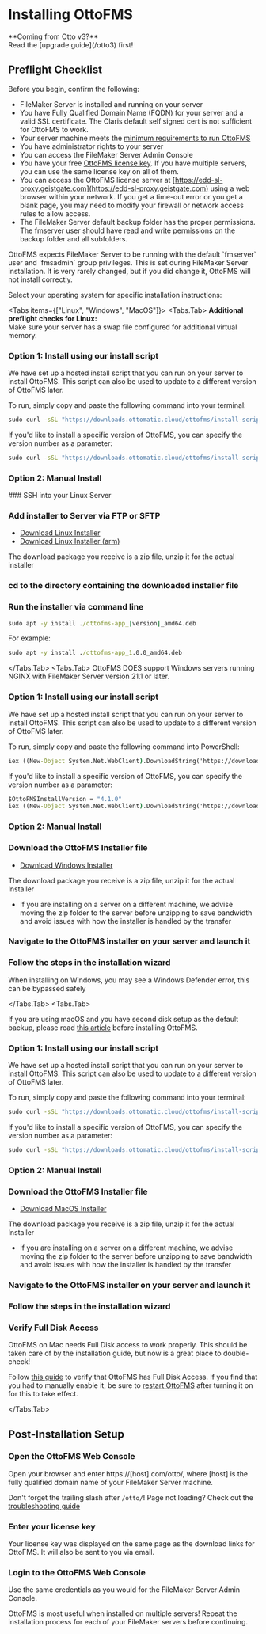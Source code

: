 
# Installing OttoFMS

<Callout>
  **Coming from Otto v3?** <br />
  <span>Read the [upgrade guide](/otto3) first!</span>
</Callout>

## Preflight Checklist

Before you begin, confirm the following:

- FileMaker Server is installed and running on your server
- You have Fully Qualified Domain Name (FQDN) for your server and a valid SSL certificate. The Claris default self signed cert is not sufficient for OttoFMS to work.
- Your server machine meets the [minimum requirements to run OttoFMS](/tech-specs)
- You have administrator rights to your server
- You can access the FileMaker Server Admin Console
- You have your free [OttoFMS license key](https://www.proofgeist.com/products/ottofms-filemaker-server-superpowers). If you have multiple servers, you can use the same license key on all of them.
- You can access the OttoFMS license server at [https://edd-sl-proxy.geistgate.com](https://edd-sl-proxy.geistgate.com) using a web browser within your network. If you get a time-out error or you get a blank page, you may need to modify your firewall or network access rules to allow access.
- The FileMaker Server default backup folder has the proper permissions. The fmserver user should have read and write permissions on the backup folder and all subfolders.

<Callout type="warning">
  OttoFMS expects FileMaker Server to be running with the default `fmserver`
  user and `fmsadmin` group privileges. This is set during FileMaker Server
  installation. It is very rarely changed, but if you did change it, OttoFMS
  will not install correctly.
</Callout>

Select your operating system for specific installation instructions:

<Tabs items={["Linux", "Windows", "MacOS"]}>
  <Tabs.Tab>
  <Callout type="info">
**Additional preflight checks for Linux:**  
   <span>Make sure your server has a swap file configured for additional virtual memory.</span>
   </Callout>

### Option 1: Install using our install script

We have set up a hosted install script that you can run on your server to install OttoFMS. This script can also be used to update to a different version of OttoFMS later.

To run, simply copy and paste the following command into your terminal:

```cmd copy
sudo curl -sSL "https://downloads.ottomatic.cloud/ottofms/install-scripts/install-linux.sh" | bash
```

If you'd like to install a specific version of OttoFMS, you can specify the version number as a parameter:

```cmd copy
sudo curl -sSL "https://downloads.ottomatic.cloud/ottofms/install-scripts/install-linux.sh" | bash -s -- -v 4.1.0
```

### Option 2: Manual Install

<Steps>
### SSH into your Linux Server

### Add installer to Server via FTP or SFTP

- [Download Linux Installer](https://console.ottomatic.cloud/downloads/ottofms/latest/amd)
- [Download Linux Installer (arm)](https://console.ottomatic.cloud/downloads/ottofms/latest/arm)

The download package you receive is a zip file, unzip it for the actual installer

### cd to the directory containing the downloaded installer file

### Run the installer via command line

```cmd copy
sudo apt -y install ./ottofms-app_|version|_amd64.deb
```

For example:

```cmd copy
sudo apt -y install ./ottofms-app_1.0.0_amd64.deb
```

 </Steps>

</Tabs.Tab>
  <Tabs.Tab>
<Callout type="info">
  OttoFMS DOES support Windows servers running NGINX with FileMaker Server version 21.1 or later.
</Callout>

### Option 1: Install using our install script

We have set up a hosted install script that you can run on your server to install OttoFMS. This script can also be used to update to a different version of OttoFMS later.

To run, simply copy and paste the following command into PowerShell:

```cmd copy
iex ((New-Object System.Net.WebClient).DownloadString('https://downloads.ottomatic.cloud/ottofms/install-scripts/install-win.ps1'))
```

If you'd like to install a specific version of OttoFMS, you can specify the version number as a parameter:

```cmd copy
$OttoFMSInstallVersion = "4.1.0"
iex ((New-Object System.Net.WebClient).DownloadString('https://downloads.ottomatic.cloud/ottofms/install-scripts/install-win.ps1'))
```

### Option 2: Manual Install

<Steps>

### Download the OttoFMS Installer file

- [Download Windows Installer](https://console.ottomatic.cloud/downloads/ottofms/latest/win)

The download package you receive is a zip file, unzip it for the actual Installer

- If you are installing on a server on a different machine, we advise moving the zip folder to the server before unzipping to save bandwidth and avoid issues with how the installer is handled by the transfer

### Navigate to the OttoFMS installer on your server and launch it

### Follow the steps in the installation wizard

<Callout>
  When installing on Windows, you may see a Windows Defender error, this can be
  bypassed safely
</Callout>

</Steps>

  </Tabs.Tab>
  <Tabs.Tab>
  
  
<Callout type="info">

If you are using macOS and you have second disk setup as the default backup, please read [this article](/guides/mac-second-disk) before installing OttoFMS.

</Callout>

### Option 1: Install using our install script

We have set up a hosted install script that you can run on your server to install OttoFMS. This script can also be used to update to a different version of OttoFMS later.

To run, simply copy and paste the following command into your terminal:

```cmd copy
sudo curl -sSL "https://downloads.ottomatic.cloud/ottofms/install-scripts/install-mac.sh" | bash
```

If you'd like to install a specific version of OttoFMS, you can specify the version number as a parameter:

```cmd copy
sudo curl -sSL "https://downloads.ottomatic.cloud/ottofms/install-scripts/install-mac.sh" | bash -s -- -v 4.1.0
```

### Option 2: Manual Install

<Steps>

### Download the OttoFMS Installer file

- [Download MacOS Installer](https://console.ottomatic.cloud/downloads/ottofms/latest/mac)

The download package you receive is a zip file, unzip it for the actual Installer

- If you are installing on a server on a different machine, we advise moving the zip folder to the server before unzipping to save bandwidth and avoid issues with how the installer is handled by the transfer

### Navigate to the OttoFMS installer on your server and launch it

### Follow the steps in the installation wizard

### Verify Full Disk Access

OttoFMS on Mac needs Full Disk access to work properly. This should be taken care of by the installation guide, but now is a great place to double-check!

Follow [this guide](/guides/mac-second-disk) to verify that OttoFMS has Full Disk Access. If you find that you had to manually enable it, be sure to [restart OttoFMS](/managing-ottofms/starting-stopping#macos) after turning it on for this to take effect.

</Steps>

  </Tabs.Tab>
</Tabs>

## Post-Installation Setup

<Steps>

### Open the OttoFMS Web Console

Open your browser and enter https://[host].com/otto/, where [host] is the fully qualified domain name of your FileMaker Server machine.

<Callout type="info">Don't forget the trailing slash after `/otto/`!</Callout>
<Callout>
  Page not loading? Check out the [troubleshooting
  guide](/ottofms-troubleshooting)
</Callout>

### Enter your license key

Your license key was displayed on the same page as the download links for OttoFMS. It will also be sent to you via email.

### Login to the OttoFMS Web Console

Use the same credentials as you would for the FileMaker Server Admin Console.

</Steps>

<Callout>
  OttoFMS is most useful when installed on multiple servers! Repeat the
  installation process for each of your FileMaker servers before continuing.
</Callout>
